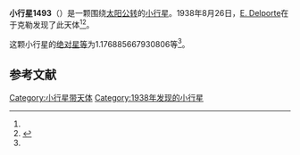 {{Infobox planet
| bgcolour = #FFFFC0
| name = 1493 Sigrid
| symbol = 
| image = 
| caption = 
| discovery = yes
| discovery_ref = 
| discoverer = [[E._Delporte|E. Delporte]]
| discovery_site = [[于克勒|于克勒]] 
| discovered = 1938年8月26日
| designations = yes
| mp_name = 
| named_after = 
| alt_names = 1938 QB/ 1934 NB1 / 1934 PW / 1957 UT / 1961 TM1 / 1961 XL / 1977 UN / A908 WA / A916 YD
| mp_category = [[主带小行星|主带小行星]]
| orbit_ref = <ref name="a">[http://ssd.jpl.nasa.gov/sbdb.cgi?sstr=1493 1493 Sigrid] {{Wayback|url=http://ssd.jpl.nasa.gov/sbdb.cgi?sstr=1493 |date=20210717081245 }}，小行星數據庫瀏覽器（JPL Small-Body Database Browser）－[[美国国家航空航天局|美国国家航空航天局]]喷气推进实验室</ref>
| epoch = 2456400.5 (2013年4月18日更新)
| aphelion = {{convert|2.92080118188921|AU|km|3|abbr=on|lk=out}}
| perihelion = {{convert|1.937478670395363|AU|km|3|abbr=on}}
| semimajor = {{convert|2.429139926142287|AU|km|3|abbr=on}}
| eccentricity = 0.202401373
| period = 1382.85685 [[日|日]]<br />3.79[[儒略年|儒略年]]
| avg_speed = 
| inclination = 2.583642566610703
| asc_node = 330.6666594638673
| mean_anomaly = 
| arg_peri = 1.176885667930806
| satellites = 
| physical_characteristics = yes
| dimensions = 
| mass = 
| density = 
| surface_grav = 
| escape_velocity = 
| sidereal_day = 
| axial_tilt = 
| pole_ecliptic_lat = 
| pole_ecliptic_lon = 
| albedo = 
| temperatures= 
| temp_name1 = 
| mean_temp_1 = 
| max_temp_1 = 
| temp_name2 = 
| max_temp_2 = 
| spectral_type = 
| abs_magnitude = 1.176885667930806
}}

'''小行星1493'''（{{lang-en|1493 Sigrid}}）是一颗围绕[[太阳|太阳]][[公转|公转]]的[[小行星|小行星]]。1938年8月26日，[[E._Delporte|E. Delporte]]在于克勒发现了此天体<ref name="a" /><ref>{{cite news|title=小行星列表|url=http://cfa-www.harvard.edu/iau/lists/NumberedMPs.txt|accessdate=2013-07-08|newspaper=哈佛大学|archive-date=2008-05-17|archive-url=https://web.archive.org/web/20080517010638/http://cfa-www.harvard.edu/iau/lists/NumberedMPs.txt|dead-url=no}}</ref>。

这颗小行星的[[绝对星等|绝对星等]]为1.176885667930806等<ref name="a" />。

==参考文献==
{{reflist}}
{{Minor Planet Number|[[小行星1492|小行星1492]]|[[小行星1494|小行星1494]]}}

{{小天体}}

[[Category:小行星带天体|Category:小行星带天体]]
[[Category:1938年发现的小行星|Category:1938年发现的小行星]]

{{asteroid-stub}}